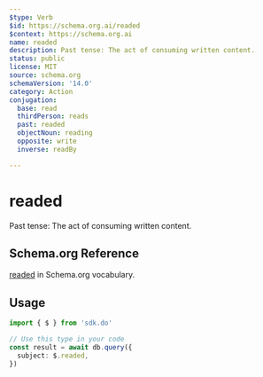 ```yaml
---
$type: Verb
$id: https://schema.org.ai/readed
$context: https://schema.org.ai
name: readed
description: Past tense: The act of consuming written content.
status: public
license: MIT
source: schema.org
schemaVersion: '14.0'
category: Action
conjugation:
  base: read
  thirdPerson: reads
  past: readed
  objectNoun: reading
  opposite: write
  inverse: readBy

---
```


# readed

Past tense: The act of consuming written content.

## Schema.org Reference

[readed](https://schema.org/ReadAction) in Schema.org vocabulary.

## Usage

```typescript
import { $ } from 'sdk.do'

// Use this type in your code
const result = await db.query({
  subject: $.readed,
})
```
